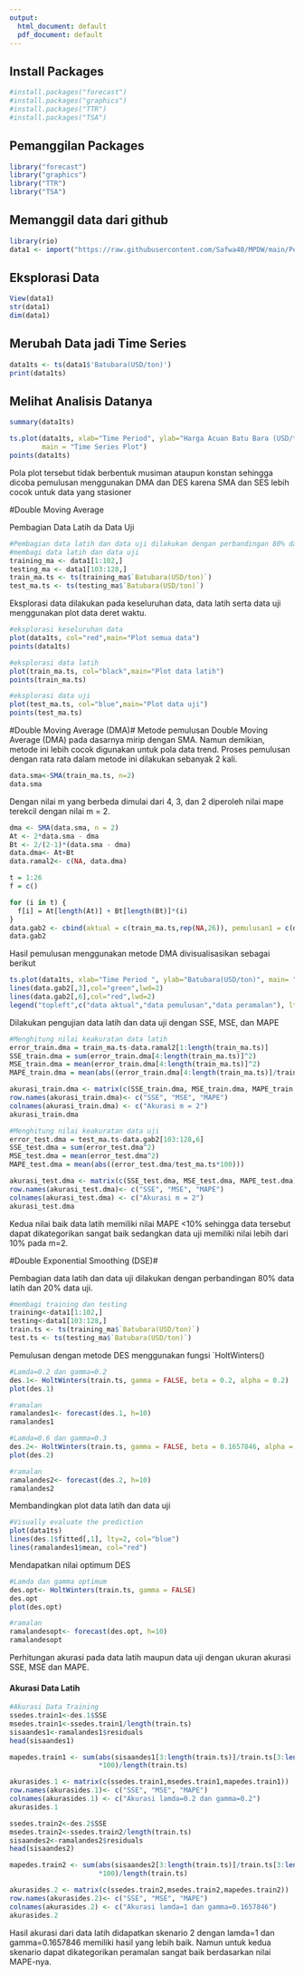 ```yaml
---
output:
  html_document: default
  pdf_document: default
---
```

## Install Packages
```r
#install.packages("forecast")
#install.packages("graphics")
#install.packages("TTR")
#install.packages("TSA")
```

## Pemanggilan Packages
```r
library("forecast")
library("graphics")
library("TTR")
library("TSA")
```

## Memanggil data dari github
```r
library(rio)
data1 <- import("https://raw.githubusercontent.com/Safwa40/MPDW/main/Pertemuan%201/Data1.csv")
```
## Eksplorasi Data
```r
View(data1)
str(data1)
dim(data1)
```

## Merubah Data jadi Time Series
```r
data1ts <- ts(data1$'Batubara(USD/ton)')
print(data1ts)
```

## Melihat Analisis Datanya
```r
summary(data1ts)
```

```r
ts.plot(data1ts, xlab="Time Period", ylab="Harga Acuan Batu Bara (USD/ton)", 
        main = "Time Series Plot")
points(data1ts)
```
Pola plot tersebut tidak berbentuk musiman ataupun konstan sehingga dicoba pemulusan menggunakan DMA dan DES karena SMA dan SES lebih cocok untuk data yang stasioner


#Double Moving Average

Pembagian Data Latih da Data Uji
```r
#Pembagian data latih dan data uji dilakukan dengan perbandingan 80% data latih dan 20% data uji.
#membagi data latih dan data uji
training_ma <- data1[1:102,]
testing_ma <- data1[103:128,]
train_ma.ts <- ts(training_ma$`Batubara(USD/ton)`)
test_ma.ts <- ts(testing_ma$`Batubara(USD/ton)`)
```

Eksplorasi data dilakukan pada keseluruhan data, data latih serta data uji menggunakan plot data deret waktu.

```r
#eksplorasi keseluruhan data
plot(data1ts, col="red",main="Plot semua data")
points(data1ts)

#eksplorasi data latih
plot(train_ma.ts, col="black",main="Plot data latih")
points(train_ma.ts)

#eksplorasi data uji
plot(test_ma.ts, col="blue",main="Plot data uji")
points(test_ma.ts)
```

#Double Moving Average (DMA)#
Metode pemulusan Double Moving Average (DMA) pada dasarnya mirip dengan SMA. Namun demikian, metode ini lebih cocok digunakan untuk pola data trend. Proses pemulusan dengan rata rata dalam metode ini dilakukan sebanyak 2 kali.

```r
data.sma<-SMA(train_ma.ts, n=2)
data.sma
```
Dengan nilai m yang berbeda dimulai dari 4, 3, dan 2 diperoleh nilai mape terekcil dengan nilai m = 2.
```r
dma <- SMA(data.sma, n = 2)
At <- 2*data.sma - dma
Bt <- 2/(2-1)*(data.sma - dma)
data.dma<- At+Bt
data.ramal2<- c(NA, data.dma)

t = 1:26
f = c()

for (i in t) {
  f[i] = At[length(At)] + Bt[length(Bt)]*(i)
}
data.gab2 <- cbind(aktual = c(train_ma.ts,rep(NA,26)), pemulusan1 = c(data.sma,rep(NA,26)),pemulusan2 = c(data.dma, rep(NA,26)),At = c(At, rep(NA,26)), Bt = c(Bt,rep(NA,26)),ramalan = c(data.ramal2, f[-1]))
data.gab2
```

Hasil pemulusan menggunakan metode DMA divisualisasikan sebagai berikut
```r
ts.plot(data1ts, xlab="Time Period ", ylab="Batubara(USD/ton)", main= "DMA N=2 Batubara(USD/ton)")
lines(data.gab2[,3],col="green",lwd=2)
lines(data.gab2[,6],col="red",lwd=2)
legend("topleft",c("data aktual","data pemulusan","data peramalan"), lty=8, col=c("black","green","red"), cex=0.8)

```

Dilakukan pengujian data latih dan data uji dengan SSE, MSE, dan MAPE

```r
#Menghitung nilai keakuratan data latih
error_train.dma = train_ma.ts-data.ramal2[1:length(train_ma.ts)]
SSE_train.dma = sum(error_train.dma[4:length(train_ma.ts)]^2)
MSE_train.dma = mean(error_train.dma[4:length(train_ma.ts)]^2)
MAPE_train.dma = mean(abs((error_train.dma[4:length(train_ma.ts)]/train_ma.ts[4:length(train_ma.ts)])*100))

akurasi_train.dma <- matrix(c(SSE_train.dma, MSE_train.dma, MAPE_train.dma))
row.names(akurasi_train.dma)<- c("SSE", "MSE", "MAPE")
colnames(akurasi_train.dma) <- c("Akurasi m = 2")
akurasi_train.dma
```

```r
#Menghitung nilai keakuratan data uji
error_test.dma = test_ma.ts-data.gab2[103:128,6]
SSE_test.dma = sum(error_test.dma^2)
MSE_test.dma = mean(error_test.dma^2)
MAPE_test.dma = mean(abs((error_test.dma/test_ma.ts*100)))

akurasi_test.dma <- matrix(c(SSE_test.dma, MSE_test.dma, MAPE_test.dma))
row.names(akurasi_test.dma)<- c("SSE", "MSE", "MAPE")
colnames(akurasi_test.dma) <- c("Akurasi m = 2")
akurasi_test.dma
```
Kedua nilai baik data latih memiliki nilai MAPE <10% sehingga data tersebut dapat dikategorikan sangat baik sedangkan data uji memiliki nilai lebih dari 10% pada m=2.



#Double Exponential Smoothing (DSE)#

Pembagian data latih dan data uji dilakukan dengan perbandingan 80% data latih dan 20% data uji.

```r
#membagi training dan testing
training<-data1[1:102,]
testing<-data1[103:128,]
train.ts <- ts(training_ma$`Batubara(USD/ton)`)
test.ts <- ts(testing_ma$`Batubara(USD/ton)`)
```

Pemulusan dengan metode DES menggunakan fungsi `HoltWinters()
```r
#Lamda=0.2 dan gamma=0.2
des.1<- HoltWinters(train.ts, gamma = FALSE, beta = 0.2, alpha = 0.2)
plot(des.1)

#ramalan
ramalandes1<- forecast(des.1, h=10)
ramalandes1

#Lamda=0.6 dan gamma=0.3
des.2<- HoltWinters(train.ts, gamma = FALSE, beta = 0.1657846, alpha = 1)
plot(des.2)

#ramalan
ramalandes2<- forecast(des.2, h=10)
ramalandes2
```

Membandingkan plot data latih dan data uji

```r
#Visually evaluate the prediction
plot(data1ts)
lines(des.1$fitted[,1], lty=2, col="blue")
lines(ramalandes1$mean, col="red")
```

Mendapatkan nilai optimum DES

```r
#Lamda dan gamma optimum
des.opt<- HoltWinters(train.ts, gamma = FALSE)
des.opt
plot(des.opt)

#ramalan
ramalandesopt<- forecast(des.opt, h=10)
ramalandesopt
```

Perhitungan akurasi pada data latih maupun data uji dengan ukuran akurasi SSE, MSE dan MAPE.

#### Akurasi Data Latih

```r
#Akurasi Data Training
ssedes.train1<-des.1$SSE
msedes.train1<-ssedes.train1/length(train.ts)
sisaandes1<-ramalandes1$residuals
head(sisaandes1)

mapedes.train1 <- sum(abs(sisaandes1[3:length(train.ts)]/train.ts[3:length(train.ts)])
                      *100)/length(train.ts)

akurasides.1 <- matrix(c(ssedes.train1,msedes.train1,mapedes.train1))
row.names(akurasides.1)<- c("SSE", "MSE", "MAPE")
colnames(akurasides.1) <- c("Akurasi lamda=0.2 dan gamma=0.2")
akurasides.1

ssedes.train2<-des.2$SSE
msedes.train2<-ssedes.train2/length(train.ts)
sisaandes2<-ramalandes2$residuals
head(sisaandes2)

mapedes.train2 <- sum(abs(sisaandes2[3:length(train.ts)]/train.ts[3:length(train.ts)])
                      *100)/length(train.ts)

akurasides.2 <- matrix(c(ssedes.train2,msedes.train2,mapedes.train2))
row.names(akurasides.2)<- c("SSE", "MSE", "MAPE")
colnames(akurasides.2) <- c("Akurasi lamda=1 dan gamma=0.1657846")
akurasides.2
```

Hasil akurasi dari data latih didapatkan skenario 2 dengan lamda=1 dan gamma=0.1657846 memiliki hasil yang lebih baik. Namun untuk kedua skenario dapat dikategorikan peramalan sangat baik berdasarkan nilai MAPE-nya.


